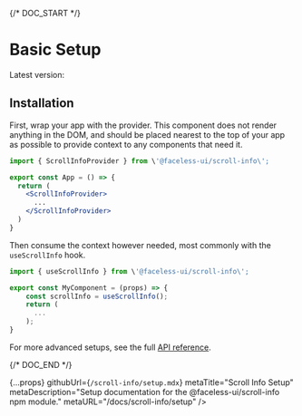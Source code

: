 
{/* DOC_START */}

# Basic Setup

Latest version: <VersionNumber  name="scroll-info" />

## Installation

<InstallationCode name="scroll-info" />

First, wrap your app with the provider. This component does not render anything in the DOM, and should be placed nearest to the top of your app as possible to provide context to any components that need it.

```jsx
import { ScrollInfoProvider } from \'@faceless-ui/scroll-info\';

export const App = () => {
  return (
    <ScrollInfoProvider>
      ...
    </ScrollInfoProvider>
  )
}
```

Then consume the context however needed, most commonly with the `useScrollInfo` hook.

```jsx
import { useScrollInfo } from \'@faceless-ui/scroll-info\';

export const MyComponent = (props) => {
    const scrollInfo = useScrollInfo();
    return (
      ...
    );
}
```

For more advanced setups, see the full [API reference](/docs/scroll-info/api).

{/* DOC_END */}

  {...props}
  githubUrl={`/scroll-info/setup.mdx`}
  metaTitle="Scroll Info Setup"
  metaDescription="Setup documentation for the @faceless-ui/scroll-info npm module."
  metaURL="/docs/scroll-info/setup"
/>
